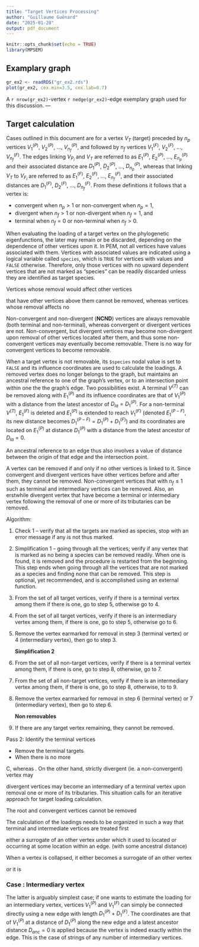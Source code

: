 ```yaml
---
title: "Target Vertices Processing"
author: "Guillaume Guénard"
date: "2025-01-28"
output: pdf_document
---
```


```r
knitr::opts_chunk$set(echo = TRUE)
library(MPSEM)
```

## Examplary graph

```r
gr_ex2 <- readRDS("gr_ex2.rds")
plot(gr_ex2, cex.min=3.5, cex.lab=0.7)
```
A `r nrow(gr_ex2)`-vertex `r nedge(gr_ex2)`-edge exemplary graph used for this
discussion.
---

## Target calculation

Cases outlined in this document are for a vertex $V_T$ (target) preceded by
$n_p$ vertices $V^{(P)}_1$, $V^{(P)}_2$, ..., $V^{(P)}_{n_f}$, and followed by
$n_f$ vertices $V^{(F)}_1$, $V^{(F)}_2$, ..., $V^{(F)}_{n_f}$. The edges
linking $V_{P_i}$ and $V_T$ are referred to as $E^{(P)}_1$, $E^{(P)}_2$, ...,
$E^{(P)}_{n_p}$ and their associated distance are $D^{(P)}_1$, $D^{(P)}_2$,
..., $D^{(P)}_{n_p}$, whereas that linking $V_T$ to $V_{F_i}$ are referred to
as $E^{(F)}_1$, $E^{(F)}_2$, ..., $E^{(F)}_{n_f}$, and their associated
distances are $D^{(F)}_1$, $D^{(F)}_2$, ..., $D^{(F)}_{n_f}$. From these
definitions it follows that a vertex is:

* convergent when $n_p > 1$ or non-convergent when $n_p = 1$,
* divergent when $n_f > 1$ or non-divergent when $n_f = 1$, and
* terminal when $n_f = 0$ or non-terminal when $n_f > 0$.

When evaluating the loading of a target vertex on the phylogenetic
eigenfunctions, the later may remain or be discarded, depending on the
dependence of other vertices upon it. In PEM, not all vertices have values
associated with them. Vertices with associated values are indicated using a
logical variable called `species`, which is `TRUE` for vertices with values and
`FALSE` otherwise. Therefore, only those vertices with no upward dependent
vertices that are not marked as "species" can be readily discarded unless they
are identified as target species.






Vertices whose removal would affect other vertices



that have other vertices above them cannot
be removed, whereas vertices whose removal affects no 


Non-convergent and non-divergent (**NCND**) vertices are
always removable (both terminal and non-terminal), whereas convergent or
divergent vertices are not. Non-convergent, but divergent vertices may become
non-divergent upon removal of other vertices located after them, and thus some
non-convergent vertices may eventually become removable. There is no way for
convergent vertices to become removable.

When a target vertex is not removable, its `$species` nodal value is set to
`FALSE` and its influence coordinates are used to calculate the loadings. A
removed vertex does no longer belongs to the graph, but maintains an
ancestral reference to one of the graph's vertex, or to an intersection point
within one the the graph's edge. Two possibilities exist. A terminal $V^{(T)}$
can be removed along with $E^{(P)}_1$ and its influence coordinates are that of
$V^{(P)}_1$ with a distance from the latest ancestor of $D_{la} = D^{(P)}_1$.
For a non-terminal $V^{(T)}$, $E^{(F)}_1$ is deleted and $E^{(P)}_1$ is extended
to reach $V^{(F)}_1$ (denoted $E^{(P-F)}_1$, its new distance becomes
$D^{(P-F)}_1 = D^{(P)}_1 + D^{(F)}_1$) and its coordinates are located on
$E^{(P)}_1$ at distance $D^{(P)}_1$ with a distance from the latest ancestor of
$D_{la} = 0$. 




An ancestral reference
to an edge thus also involves a value of distance between the origin of that
edge and the intersection point.

A vertex can be removed if and only if no other vertices is linked to it. Since
convergent and divergent vertices have other vertices before and after them,
they cannot be removed. Non-convergent vertices that with $n_f \leq 1$ such as
terminal and intermediary vertices can be removed. Also, an erstwhile divergent
vertex that have become a terminal or intermediary vertex following the removal
of one or more of its tributaries can be removed.

Algorithm:

1. Check 1 -- verify that all the targets are marked as species, stop with an
   error message if any is not thus marked.

2. Simplification 1 -- going through all the vertices; verify if any vertex that
   is marked as no being a species can be removed readily. When one is found, it
   is removed and the procedure is restarted from the beginning. This step ends
   when going through all the vertices that are not marked as a species and
   finding none that can be removed. This step is optional, yet recommended, and
   is accomplished using an external function.
   
3. From the set of all target vertices, verify if there is a terminal vertex
   among them if there is one, go to step 5, otherwise go to 4.
   
4. From the set of all target vertices, verify if there is an intermediary
   vertex among them, if there is one, go to step 5, otherwise go to 6.
   
5. Remove the vertex earmarked for removal in step 3 (terminal vertex) or 4
   (intermediary vertex), then go to step 3.
   
   **Simplification 2**
   
6. From the set of all non-target vertices, verify if there is a terminal
   vertex among them, if there is one, go to step 8, otherwise, go to 7.
   
7. From the set of all non-target vertices, verify if there is an intermediary
   vertex among them, if there is one, go to step 8, otherwise, to to 9.

8. Remove the vertex earmarked for removal in step 6 (terminal vertex) or 7
   (intermediary vertex), then go to step 6.
   
   **Non removables**
   
9. If there are any target vertex remaining, they cannot be removed.






  
  Pass 2: Identify the terminal vertices 


* Remove the terminal targets
* When there is no more 






C, whereas . On the other hand, strictly divergent
(ie. a non-convergent) vertex may 

divergent vertices may become an
intermediary of a terminal vertex upon removal one or more of its tributaries.
This situation calls for an iterative approach for target loading calculation.



The root and convergent vertices cannot be removed 


The calculation of the loadings needs to be organized in such a way that
terminal and intermediate vertices are treated first 



either a surrogate of an other vertex under which it
used to located or occurring at some location within an edge.  (with some
ancestral distance)



When a vertex is collapsed, it either becomes a surrogate of an other vertex

or
it is 






### Case : Intermediary vertex

The latter is arguably simplest case; if one wants to estimate the loading for
an intermediary vertex, vertices $V^{(P)}_1$ and $V^{(F)}_1$ can simply be
connected directly using a new edge with length $D^{(P)}_1 + D^{(F)}_1$. The
coordinates are that of $V^{(P)}_1$ at a distance of $D^{(P)}_1$ along the new
edge and a latest ancestor distance $D_{anc}=0$ is applied because the vertex is
indeed exactly within the edge. This is the case of strings of any number of
intermediary vertices.
